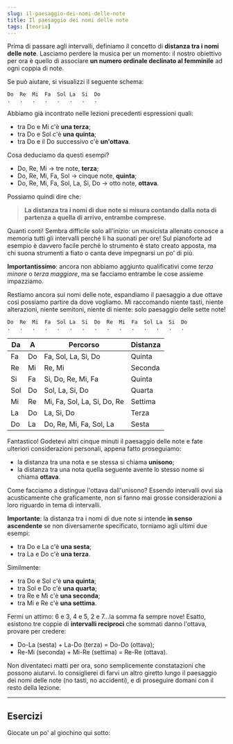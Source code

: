 ```yaml
---
slug: il-paesaggio-dei-nomi-delle-note
title: Il paesaggio dei nomi delle note
tags: [teoria]
---
```



Prima di passare agli intervalli, definiamo il concetto di **distanza tra i nomi delle note**. Lasciamo perdere la musica per un momento: il nostro obiettivo per ora è quello di associare **un numero ordinale declinato al femminile** ad ogni coppia di note.

<Truncate/>

Se può aiutare, si visualizzi il seguente schema:

```
Do  Re  Mi  Fa  Sol La  Si  Do
.   .   .   .   .   .   .   .
```

Abbiamo già incontrato nelle lezioni precedenti espressioni quali:

- tra Do e Mi c'è **una terza**;
- tra Do e Sol c'è **una quinta**;
- tra Do e il Do successivo c'è **un'ottava**.

Cosa deduciamo da questi esempi?

- Do, Re, Mi -> tre note, **terza**;
- Do, Re, Mi, Fa, Sol -> cinque note, **quinta**;
- Do, Re, Mi, Fa, Sol, La, Si, Do -> otto note, **ottava**.

Possiamo quindi dire che:

> **La distanza tra i nomi di due note si misura contando dalla nota di partenza a quella di arrivo, entrambe comprese.**

Quanti conti! Sembra difficile solo all'inizio: un musicista allenato conosce a memoria tutti gli intervalli perché li ha suonati per ore! Sul pianoforte ad esempio è davvero facile perché lo strumento è stato creato apposta, ma chi suona strumenti a fiato o canta deve impegnarsi un po' di più.

**Importantissimo**: ancora non abbiamo aggiunto qualificativi come _terza minore_ o _terza maggiore_, ma se facciamo entrambe le cose assieme impazziamo.

Restiamo ancora sui nomi delle note, espandiamo il paesaggio a due ottave così possiamo partire da dove vogliamo. Mi raccomando niente tasti, niente alterazioni, niente semitoni, niente di niente: solo paesaggio delle sette note!

```
Do  Re  Mi  Fa  Sol La  Si  Do  Re  Mi  Fa  Sol La  Si  Do
.   .   .   .   .   .   .   .   .   .   .   .   .   .   .
```

| Da  | A   | Percorso                    | Distanza |
| --- | --- | --------------------------- | -------- |
| Fa  | Do  | Fa, Sol, La, Si, Do         | Quinta   |
| Re  | Mi  | Re, Mi                      | Seconda  |
| Si  | Fa  | Si, Do, Re, Mi, Fa          | Quinta   |
| Sol | Do  | Sol, La, Si, Do             | Quarta   |
| Mi  | Re  | Mi, Fa, Sol, La, Si, Do, Re | Settima  |
| La  | Do  | La, Si, Do                  | Terza    |
| Do  | La  | Do, Re, Mi, Fa, Sol, La     | Sesta    |

Fantastico! Godetevi altri cinque minuti il paesaggio delle note e fate ulteriori considerazioni personali, appena fatto proseguiamo:

- la distanza tra una nota e se stessa si chiama **unisono**;
- la distanza tra una nota quella seguente avente lo stesso nome si chiama **ottava**.

Come facciamo a distingue l'ottava dall'unisono? Essendo intervalli ovvi sia acusticamente che graficamente, non si fanno mai grosse considerazioni a loro riguardo in tema di intervalli.

**Importante**: la distanza tra i nomi di due note si intende **in senso ascendente** se non diversamente specificato, torniamo agli ultimi due esempi:

- tra Do e La c'è **una sesta**;
- tra La e Do c'è **una terza**.

Similmente:

- tra Do e Sol c'è **una quinta**;
- tra Sol e Do c'è **una quarta**;
- tra Re e Mi c'è **una seconda**;
- tra Mi e Re c'è **una settima**.

Fermi un attimo: 6 e 3, 4 e 5, 2 e 7...la somma fa sempre nove! Esatto, esistono tre coppie di **intervalli reciproci** che sommati danno l'ottava, provare per credere:

- Do-La (sesta) + La-Do (terza) = Do-Do (ottava);
- Re-Mi (seconda) + Mi-Re (settima) = Re-Re (ottava).

Non diventateci matti per ora, sono semplicemente constatazioni che possono aiutarvi. Io consiglierei di farvi un altro giretto lungo il paesaggio dei nomi delle note (no tasti, no accidenti), e di proseguire domani con il resto della lezione.

---

## Esercizi

Giocate un po' al giochino qui sotto:

<IntervalTrainer/>